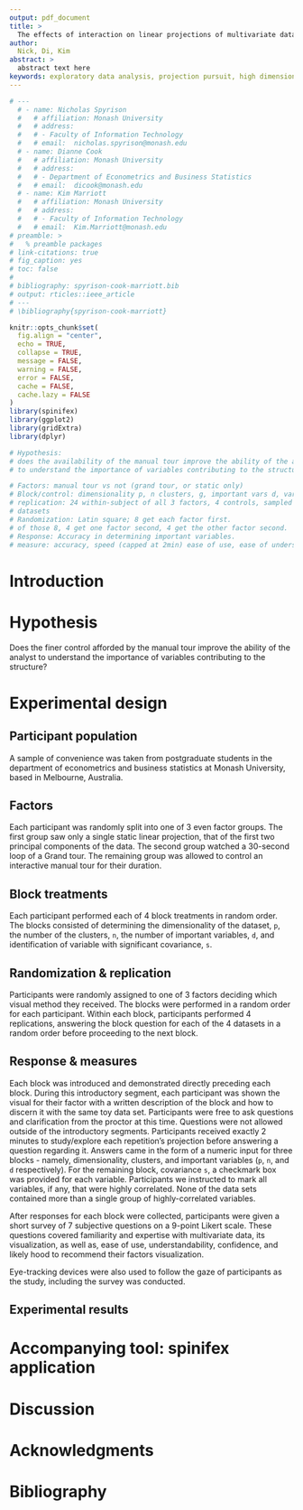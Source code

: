 ```yaml
---
output: pdf_document
title: >
  The effects of interaction on linear projections of multivariate data
author:
  Nick, Di, Kim
abstract: >
  abstract text here
keywords: exploratory data analysis, projection pursuit, high dimensional data, data visualization, cluster analysis, dimension reduction,  statistical graphics, data science, user study, between users,
---
```



```r
# ---
  # - name: Nicholas Spyrison
  #   # affiliation: Monash University
  #   # address:
  #   # - Faculty of Information Technology
  #   # email:  nicholas.spyrison@monash.edu
  # - name: Dianne Cook
  #   # affiliation: Monash University
  #   # address:
  #   # - Department of Econometrics and Business Statistics
  #   # email:  dicook@monash.edu
  # - name: Kim Marriott
  #   # affiliation: Monash University
  #   # address:
  #   # - Faculty of Information Technology
  #   # email:  Kim.Marriott@monash.edu
# preamble: >
#   % preamble packages
# link-citations: true
# fig_caption: yes
# toc: false
# 
# bibliography: spyrison-cook-marriott.bib
# output: rticles::ieee_article
# ---
# \bibliography{spyrison-cook-marriott}

knitr::opts_chunk$set(
  fig.align = "center", 
  echo = TRUE, 
  collapse = TRUE,
  message = FALSE, 
  warning = FALSE, 
  error = FALSE,
  cache = FALSE,
  cache.lazy = FALSE
)
library(spinifex)
library(ggplot2)
library(gridExtra)
library(dplyr)

# Hypothesis: 
# does the availability of the manual tour improve the ability of the analyst 
# to understand the importance of variables contributing to the structure?

# Factors: manual tour vs not (grand tour, or static only)
# Block/control: dimensionality p, n clusters, g, important vars d, var-covar s
# replication: 24 within-subject of all 3 factors, 4 controls, sampled from 
# datasets
# Randomization: Latin square; 8 get each factor first.
# of those 8, 4 get one factor second, 4 get the other factor second.
# Response: Accuracy in determining important variables.
# measure: accuracy, speed (capped at 2min) ease of use, ease of understanding, ease of preference 
```


# Introduction

# Hypothesis

Does the finer control afforded by the manual tour improve the ability of the analyst to understand the importance of variables contributing to the structure?

# Experimental design {#sec:results}

## Participant population

A sample of convenience was taken from postgraduate students in the department of econometrics and business statistics at Monash University, based in Melbourne, Australia.

## Factors {#sec:vis_methods}

Each participant was randomly split into one of 3 even factor groups. The first group saw only a single static linear projection, that of the first two principal components of the data. The second group watched a 30-second loop of a Grand tour. 
The remaining group was allowed to control an interactive manual tour for their duration. 

## Block treatments

Each participant performed each of 4 block treatments in random order. The blocks consisted of determining the dimensionality of the dataset, `p`, the number of the clusters, `n`, the number of important variables, `d`, and identification of variable with significant covariance, `s`.

## Randomization & replication

Participants were randomly assigned to one of 3 factors deciding which visual method they received. The blocks were performed in a random order for each participant. Within each block, participants performed 4 replications, answering the block question for each of the 4 datasets in a random order before proceeding to the next block.  


## Response & measures

Each block was introduced and demonstrated directly preceding each block. During this introductory segment, each participant was shown the visual for their factor with a written description of the block and how to discern it with the same toy data set. Participants were free to ask questions and clarification from the proctor at this time.  Questions were not allowed outside of the introductory segments. Participants received exactly 2 minutes to study/explore each repetition's projection before answering a question regarding it. Answers came in the form of a numeric input for three blocks - namely, dimensionality, clusters, and important variables (`p`, `n`, and `d` respectively). For the remaining block, covariance `s`, a checkmark box was provided for each variable. Participants we instructed to mark all variables, if any, that were highly correlated. None of the data sets contained more than a single group of highly-correlated variables.

After responses for each block were collected, participants were given a short survey of 7 subjective questions on a 9-point Likert scale. These questions covered familiarity and expertise with multivariate data, its visualization, as well as, ease of use, understandability, confidence, and likely hood to recommend their factors visualization.

Eye-tracking devices were also used to follow the gaze of participants as the study, including the survey was conducted.

## Experimental results {#sec:results}

# Accompanying tool: spinifex application 

# Discussion

# Acknowledgments

<!-- This article was created in R [@r_core_team_r:_2019], using \_CRANpkg{knitr} [@stodden_knitr:_2014] and \_CRANpkg{rmarkdown} [@xie_r_2018], with code generating the examples inline. The source files for this article be found at [github.com/nspyrison/spinifex_study/](https://github.com/nspyrison/spinifex_paper/). The source code for the \_pkg{spinifex} package can be found at [github.com/nspyrison/spinifex/](https://github.com/nspyrison/spinifex/). -->


# Bibliography
